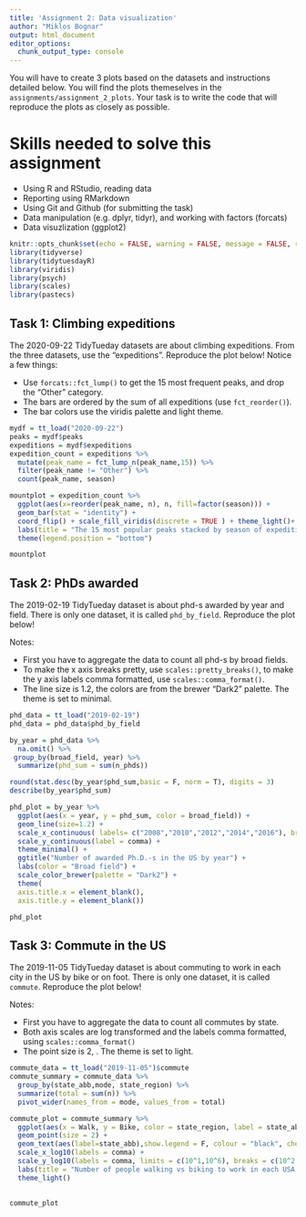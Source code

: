 ```yaml
---
title: 'Assignment 2: Data visualization'
author: "Miklos Bognar"
output: html_document
editor_options: 
  chunk_output_type: console
---
```


You will have to create 3 plots based on the datasets and instructions detailed below. You will find the plots themeselves in the `assignments/assignment_2_plots`. Your task is to write the code that will reproduce the plots as closely as possible.

# Skills needed to solve this assignment

-   Using R and RStudio, reading data
-   Reporting using RMarkdown
-   Using Git and Github (for submitting the task)
-   Data manipulation (e.g. dplyr, tidyr), and working with factors (forcats)
-   Data visuzlization (ggplot2)

```r
knitr::opts_chunk$set(echo = FALSE, warning = FALSE, message = FALSE, results = 'hide')
library(tidyverse)
library(tidytuesdayR)
library(viridis)
library(psych)
library(scales)
library(pastecs)
```

## Task 1: Climbing expeditions

The 2020-09-22 TidyTueday datasets are about climbing expeditions. From the three datasets, use the "expeditions". Reproduce the plot below! Notice a few things:

-   Use `forcats::fct_lump()` to get the 15 most frequent peaks, and drop the "Other" category.
-   The bars are ordered by the sum of all expeditions (use `fct_reorder()`).
-   The bar colors use the viridis palette and light theme.

```r
mydf = tt_load("2020-09-22")
peaks = mydf$peaks
expeditions = mydf$expeditions
expedition_count = expeditions %>% 
  mutate(peak_name = fct_lump_n(peak_name,15)) %>% 
  filter(peak_name != "Other") %>% 
  count(peak_name, season)

mountplot = expedition_count %>% 
  ggplot(aes(x=reorder(peak_name, n), n, fill=factor(season))) +
  geom_bar(stat = "identity") +
  coord_flip() + scale_fill_viridis(discrete = TRUE ) + theme_light()+
  labs(title = "The 15 most popular peaks stacked by season of expedition", y = "Number of expeditions", x = "", fill = "season") +
  theme(legend.position = "bottom")

mountplot

```

## Task 2: PhDs awarded

The 2019-02-19 TidyTueday dataset is about phd-s awarded by year and field. There is only one dataset, it is called `phd_by_field`. Reproduce the plot below!

Notes:

-   First you have to aggregate the data to count all phd-s by broad fields.
-   To make the x axis breaks pretty, use `scales::pretty_breaks()`, to make the y axis labels comma formatted, use `scales::comma_format()`.
-   The line size is 1.2, the colors are from the brewer "Dark2" palette. The theme is set to minimal.

```r
phd_data = tt_load("2019-02-19")
phd_data = phd_data$phd_by_field

by_year = phd_data %>% 
  na.omit() %>% 
 group_by(broad_field, year) %>% 
  summarize(phd_sum = sum(n_phds))

round(stat.desc(by_year$phd_sum,basic = F, norm = T), digits = 3)
describe(by_year$phd_sum)

phd_plot = by_year %>% 
  ggplot(aes(x = year, y = phd_sum, color = broad_field)) +
  geom_line(size=1.2) +
  scale_x_continuous( labels= c("2008","2010","2012","2014","2016"), breaks = c(2008,2010,2012,2014,2016),limits = c(2008,2017))+
  scale_y_continuous(label = comma) +
  theme_minimal() +
  ggtitle("Number of awarded Ph.D.-s in the US by year") +
  labs(color = "Broad field") +
  scale_color_brewer(palette = "Dark2") + 
  theme(
  axis.title.x = element_blank(),
  axis.title.y = element_blank())

phd_plot

```

## Task 3: Commute in the US

The 2019-11-05 TidyTueday dataset is about commuting to work in each city in the US by bike or on foot. There is only one dataset, it is called `commute`. Reproduce the plot below!

Notes:

-   First you have to aggregate the data to count all commutes by state.
-   Both axis scales are log transformed and the labels comma formatted, using `scales::comma_format()`
-   The point size is 2, . The theme is set to light.

```r
commute_data = tt_load("2019-11-05")$commute
commute_summary = commute_data %>% 
  group_by(state_abb,mode, state_region) %>% 
  summarize(total = sum(n)) %>% 
  pivot_wider(names_from = mode, values_from = total)

commute_plot = commute_summary %>% 
  ggplot(aes(x = Walk, y = Bike, color = state_region, label = state_abb))+
  geom_point(size = 2) +
  geom_text(aes(label=state_abb),show.legend = F, colour = "black", check_overlap = T) +
  scale_x_log10(labels = comma) +
  scale_y_log10(labels = comma, limits = c(10^1,10^6), breaks = c(10^2, 10^3, 10^4, 10^5)) +
  labs(title = "Number of people walking vs biking to work in each USA state", y = "Number of ppl walking to work (log N)", x = "Number of ppl biking to work (log N)", color = "State region") +
  theme_light()
  

commute_plot
```
